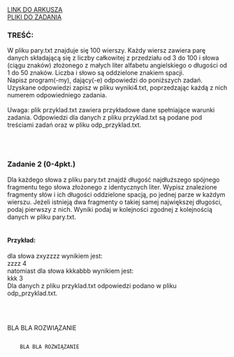 
<div className="box_link"><a className="link" target="_blank" href="https://cke.gov.pl/images/_EGZAMIN_MATURALNY_OD_2015/Arkusze_egzaminacyjne/2020/formula_od_2015/informatyka/MIN-R2_1P-202.pdf">LINK DO ARKUSZA</a>
<br/>
<a className="link" href="http://cke.gov.pl/images/_EGZAMIN_MATURALNY_OD_2015/Arkusze_egzaminacyjne/2020/formula_od_2015/informatyka/Dane_PR2.zip">PLIKI DO ZADANIA</a>
<br/>
</div>

### TREŚĆ:
W pliku pary.txt znajduje się 100 wierszy. Każdy wiersz zawiera parę danych składającą
się z liczby całkowitej z przedziału od 3 do 100 i słowa (ciągu znaków) złożonego z małych
liter alfabetu angielskiego o długości od 1 do 50 znaków. Liczba i słowo są oddzielone znakiem
spacji.<br/>
Napisz <span className="bold">program(-my)</span>, dający(-e) odpowiedzi do poniższych zadań. Uzyskane odpowiedzi
zapisz w pliku wyniki4.txt, poprzedzając każdą z nich numerem odpowiedniego zadania.<br/><br/>
<span className="bold">Uwaga</span>: plik przyklad.txt zawiera przykładowe dane spełniające warunki zadania.
Odpowiedzi dla danych z pliku przyklad.txt są podane pod treściami zadań oraz w pliku
odp_przyklad.txt. 

<br/><br/>

### Zadanie 2   (0-4pkt.)
Dla każdego słowa z pliku pary.txt znajdź długość najdłuższego spójnego fragmentu tego
słowa złożonego z identycznych liter. Wypisz znalezione fragmenty słów i ich długości
oddzielone spacją, po jednej parze w każdym wierszu. Jeżeli istnieją dwa fragmenty o takiej
samej największej długości, podaj pierwszy z nich. Wyniki podaj w kolejności zgodnej
z kolejnością danych w pliku pary.txt.<br/><br/>

#### Przykład:
dla słowa zxyzzzz wynikiem jest:<br/>
zzzz 4<br/>
natomiast dla słowa kkkabbb wynikiem jest:<br/>
kkk 3<br/>
Dla danych z pliku przyklad.txt odpowiedzi podano w pliku odp_przyklad.txt. 

<br/><br/>

<Dropdown title="PRZYKŁADOWE ROZWIĄZANIE">
    <p className={`dropdown_text`}>
        BLA BLA ROZWIĄZANIE
    </p>
</Dropdown>

<Dropdown title="PRZYKŁADOWE ROZWIĄZANIE">
    <Code>
    BLA BLA ROZWIĄZANIE
    </Code>
</Dropdown>